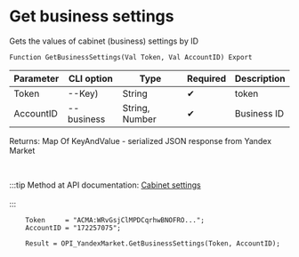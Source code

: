﻿---
sidebar_position: 3
---


# Get business settings
 Gets the values of cabinet (business) settings by ID



`Function GetBusinessSettings(Val Token, Val AccountID) Export`

  | Parameter | CLI option | Type | Required | Description |
  |-|-|-|-|-|
  | Token | --Key) | String | &#x2714; | token |
  | AccountID | --business | String, Number | &#x2714; | Business ID |

  
  Returns:  Map Of KeyAndValue - serialized JSON response from Yandex Market

<br/>

:::tip
Method at API documentation: [Cabinet settings](https://yandex.ru/dev/market/partner-api/doc/ru/reference/businesses/getBusinessSettings)<br/>
<br/>
:::
<br/>


```bsl title="1C:Enterprise/OneScript code example"
    Token     = "ACMA:WRvGsjClMPDCqrhwBNOFRO...";
    AccountID = "172257075";

    Result = OPI_YandexMarket.GetBusinessSettings(Token, AccountID);
```
 




